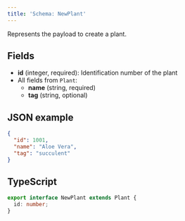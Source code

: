 ```yaml
---
title: 'Schema: NewPlant'
---
```


Represents the payload to create a plant.

## Fields

- **id** (integer, required): Identification number of the plant
- All fields from `Plant`:
  - **name** (string, required)
  - **tag** (string, optional)

## JSON example

```json
{
  "id": 1001,
  "name": "Aloe Vera",
  "tag": "succulent"
}
```

## TypeScript

```ts
export interface NewPlant extends Plant {
  id: number;
}
```